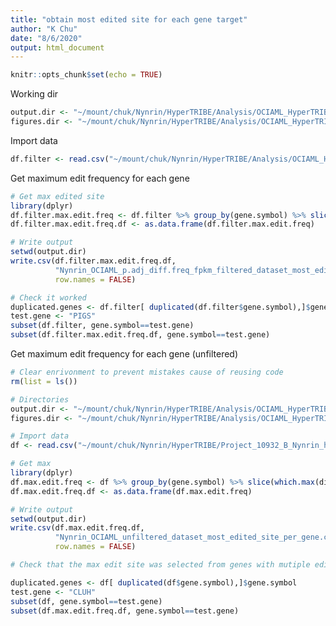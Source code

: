 ```yaml
---
title: "obtain most edited site for each gene target"
author: "K Chu"
date: "8/6/2020"
output: html_document
---
```


```r
knitr::opts_chunk$set(echo = TRUE)
```

Working dir

```r
output.dir <- "~/mount/chuk/Nynrin/HyperTRIBE/Analysis/OCIAML_HyperTRIBE_Analysis/non-trimmed_reads/output/"
figures.dir <- "~/mount/chuk/Nynrin/HyperTRIBE/Analysis/OCIAML_HyperTRIBE_Analysis/non-trimmed_reads/figures/"
```

Import data

```r
df.filter <- read.csv("~/mount/chuk/Nynrin/HyperTRIBE/Analysis/OCIAML_HyperTRIBE_Analysis/non-trimmed_reads/output/Nynrin_OCIAML_Sample_O_ADAR_vs_Sample_O_ctrl_snp_counts_significance_fpkm_filter.csv")
```

Get maximum edit frequency for each gene

```r
# Get max edited site
library(dplyr)
df.filter.max.edit.freq <- df.filter %>% group_by(gene.symbol) %>% slice(which.max(diff.frequency))
df.filter.max.edit.freq.df <- as.data.frame(df.filter.max.edit.freq)

# Write output
setwd(output.dir)
write.csv(df.filter.max.edit.freq.df, 
          "Nynrin_OCIAML_p.adj_diff.freq_fpkm_filtered_dataset_most_edited_site_per_gene.csv",
          row.names = FALSE)

# Check it worked
duplicated.genes <- df.filter[ duplicated(df.filter$gene.symbol),]$gene.symbol
test.gene <- "PIGS"
subset(df.filter, gene.symbol==test.gene)
subset(df.filter.max.edit.freq.df, gene.symbol==test.gene)
```

Get maximum edit frequency for each gene (unfiltered)

```r
# Clear enrivonment to prevent mistakes cause of reusing code
rm(list = ls())

# Directories
output.dir <- "~/mount/chuk/Nynrin/HyperTRIBE/Analysis/OCIAML_HyperTRIBE_Analysis/non-trimmed_reads/output/"
figures.dir <- "~/mount/chuk/Nynrin/HyperTRIBE/Analysis/OCIAML_HyperTRIBE_Analysis/non-trimmed_reads/figures/"

# Import data
df <- read.csv("~/mount/chuk/Nynrin/HyperTRIBE/Project_10932_B_Nynrin_hypertribe/beta-binom_output/non-trimmed_reads/OCIAML/output/Nynrin_OCIAML_Sample_O_ADAR_vs_Sample_O_ctrl_snp_counts_significance_fpkm.csv")

# Get max
library(dplyr)
df.max.edit.freq <- df %>% group_by(gene.symbol) %>% slice(which.max(diff.frequency))
df.max.edit.freq.df <- as.data.frame(df.max.edit.freq)

# Write output
setwd(output.dir)
write.csv(df.max.edit.freq.df, 
          "Nynrin_OCIAML_unfiltered_dataset_most_edited_site_per_gene.csv",
          row.names = FALSE)

# Check that the max edit site was selected from genes with mutiple edit sites

duplicated.genes <- df[ duplicated(df$gene.symbol),]$gene.symbol
test.gene <- "CLUH"
subset(df, gene.symbol==test.gene)
subset(df.max.edit.freq.df, gene.symbol==test.gene)
```


